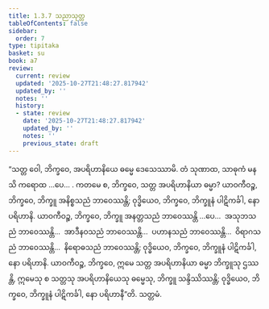 ```yaml
---
title: 1.3.7 သညာသုတ္တ
tableOfContents: false
sidebar:
  order: 7
type: tipitaka
basket: su
book: a7
review:
  current: review
  updated: '2025-10-27T21:48:27.817942'
  updated_by: ''
  notes: ''
  history:
  - state: review
    date: '2025-10-27T21:48:27.817942'
    updated_by: ''
    notes: ''
    previous_state: draft
---
```



<ReviewStatus review={frontmatter.review} showDetails={true} />

<HypothesisAnnotation frontmatter={frontmatter} />

<DynamicBreadcrumb />

<Division number="27" book="a7" e="ch" v="16" p="414">

<Paragraph number="141" book="a7">
“သတ္တ ဝေါ, ဘိက္ခဝေ, အပရိဟာနိယေ ဓမ္မေ ဒေသေဿာမိ. တံ သုဏာထ, သာဓုကံ မနသိ ကရောထ …ပေ… . ကတမေ စ, ဘိက္ခဝေ, သတ္တ အပရိဟာနိယာ ဓမ္မာ? ယာဝကီဝဉ္စ, ဘိက္ခဝေ, ဘိက္ခူ အနိစ္စသညံ ဘာဝေဿန္တိ; ဝုဒ္ဓိယေဝ, ဘိက္ခဝေ, ဘိက္ခူနံ ပါဋိကင်္ခါ, နော ပရိဟာနိ.
</Paragraph>

<Paragraph number="142" book="a7">
ယာဝကီဝဉ္စ, ဘိက္ခဝေ, ဘိက္ခူ အနတ္တသညံ ဘာဝေဿန္တိ …ပေ…  အသုဘသညံ ဘာဝေဿန္တိ…  အာဒီနဝသညံ ဘာဝေဿန္တိ…  ပဟာနသညံ ဘာဝေဿန္တိ…  ဝိရာဂသညံ ဘာဝေဿန္တိ…  နိရောဓသညံ ဘာဝေဿန္တိ; ဝုဒ္ဓိယေဝ, ဘိက္ခဝေ, ဘိက္ခူနံ ပါဋိကင်္ခါ, နော ပရိဟာနိ.
</Paragraph>

<Paragraph number="143" book="a7">
ယာဝကီဝဉ္စ, ဘိက္ခဝေ, ဣမေ သတ္တ အပရိဟာနိယာ ဓမ္မာ ဘိက္ခူသု ဌဿန္တိ, ဣမေသု စ သတ္တသု အပရိဟာနိယေသု ဓမ္မေသု, ဘိက္ခူ သန္ဒိဿိဿန္တိ; ဝုဒ္ဓိယေဝ, ဘိက္ခဝေ, ဘိက္ခူနံ ပါဋိကင်္ခါ, နော ပရိဟာနီ”တိ.

</Paragraph>
</Division>

<Paragraph number="144" type="center" book="a7">
သတ္တမံ.
</Paragraph>
